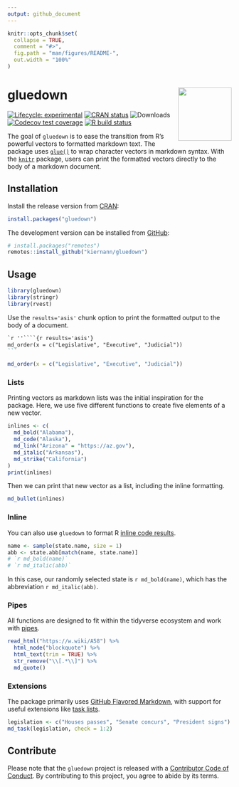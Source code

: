 ```yaml
---
output: github_document
---
```


<!-- README.md is generated from README.Rmd. Please edit that file -->

```r
knitr::opts_chunk$set(
  collapse = TRUE,
  comment = "#>",
  fig.path = "man/figures/README-",
  out.width = "100%"
)
```

# gluedown <img src="man/figures/logo.png" align="right" width="120" />

<!-- badges: start -->
[![Lifecycle: experimental][life_badge]][life_link]
[![CRAN status][cran_badge]][cran_link]
![Downloads][dl_badge]
[![Codecov test coverage][cov_badge]][cov_link]
[![R build status][ga_badge]][ga_link]
<!-- badges: end -->

The goal of `gluedown` is to ease the transition from R's powerful vectors to
formatted markdown text. The package uses [`glue()`][glue] to wrap character
vectors in markdown syntax. With the [`knitr`][knitr] package, users can print
the formatted vectors directly to the body of a markdown document.

## Installation

Install the release version from [CRAN][cran]:

```r
install.packages("gluedown")
```

The development version can be installed from [GitHub][gh]:

```r
# install.packages("remotes")
remotes::install_github("kiernann/gluedown")
```

## Usage

```r
library(gluedown)
library(stringr)
library(rvest)
```

Use the `results='asis'` chunk option to print the formatted output to the body
of a document.

````markdown
`r ''````{r results='asis'}
md_order(x = c("Legislative", "Executive", "Judicial"))
```
````

```r
md_order(x = c("Legislative", "Executive", "Judicial"))
```

### Lists

Printing vectors as markdown lists was the initial inspiration for the package.
Here, we use five different functions to create five elements of a new vector.

```r
inlines <- c(
  md_bold("Alabama"),
  md_code("Alaska"),
  md_link("Arizona" = "https://az.gov"),
  md_italic("Arkansas"),
  md_strike("California")
)
print(inlines)
```

Then we can print that new vector as a list, including the inline formatting.

```r
md_bullet(inlines)
```

### Inline

You can also use `gluedown` to format R [inline code results][inline].

```r
name <- sample(state.name, size = 1)
abb <- state.abb[match(name, state.name)]
# `r md_bold(name)`
# `r md_italic(abb)`
```

In this case, our randomly selected state is  `r md_bold(name)`, which has the 
abbreviation `r md_italic(abb)`.

### Pipes

All functions are designed to fit within the tidyverse ecosystem and work with
[pipes][pipe].

```r
read_html("https://w.wiki/A58") %>% 
  html_node("blockquote") %>% 
  html_text(trim = TRUE) %>% 
  str_remove("\\[.*\\]") %>% 
  md_quote()
```

### Extensions

The package primarily uses [GitHub Flavored Markdown][gfm], with support 
for useful extensions like [task lists][task].

```r
legislation <- c("Houses passes", "Senate concurs", "President signs")
md_task(legislation, check = 1:2)
```

## Contribute

Please note that the `gluedown` project is released with a 
[Contributor Code of Conduct][coc]. By contributing to this project, you agree
to abide by its terms.

<!-- links: start -->
[life_badge]: https://img.shields.io/badge/lifecycle-maturing-blue.svg
[life_link]: https://lifecycle.r-lib.org/articles/stages.html#maturing
[cran_badge]: https://www.r-pkg.org/badges/version/gluedown
[cran_link]: https://CRAN.R-project.org/package=gluedown
[ga_badge]: https://github.com/kiernann/gluedown/workflows/R-CMD-check/badge.svg
[ga_link]: https://github.com/kiernann/gluedown/actions
[cov_badge]: https://img.shields.io/codecov/c/github/kiernann/gluedown/master.svg
[cov_link]: https://app.codecov.io/gh/kiernann/gluedown?branch=master'
[dl_badge]: https://cranlogs.r-pkg.org/badges/grand-total/gluedown
[coc]: https://kiernann.github.io/gluedown/CODE_OF_CONDUCT.html
[cran]: https://cran.r-project.org/package=gluedown
[gfm]: https://github.github.com/gfm/
[gh]: https://github.com/kiernann/gluedown
[glue]: https://github.com/tidyverse/glue
[inline]: https://rmarkdown.rstudio.com/lesson-4.html
[knitr]: https://github.com/yihui/knitr
[pipe]: https://magrittr.tidyverse.org/reference/pipe.html
[rmd]: https://github.com/rstudio/rmarkdown
[task]: https://help.github.com/en/articles/about-task-lists
<!-- links: end -->
